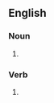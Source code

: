 {{also|vélocipèdes}}

==English==

===Noun===
{{head|en|noun plural form}}

# {{plural of|velocipede|lang=en}}

===Verb===
{{head|en|verb form}}

# {{en-third-person singular of|velocipede}}